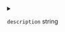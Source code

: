 
<details>
<summary>

`description`  <span class="config-field-type">string</span> 

</summary>

Description is the profile description

</details>
